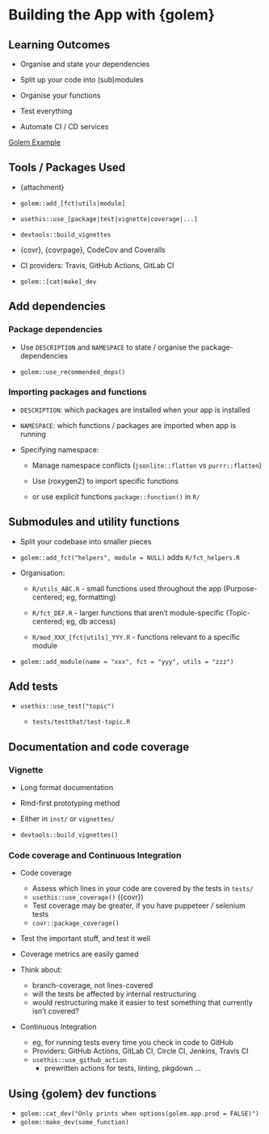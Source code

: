 # Building the App with {golem}

## Learning Outcomes

- Organise and state your dependencies

- Split up your code into (sub)modules

- Organise your functions

- Test everything

- Automate CI / CD services

[Golem Example](https://github.com/ColinFay/golemexample)

## Tools / Packages Used

- {attachment}

- `golem::add_[fct|utils|module]`

- `usethis::use_[package|test|vignette|coverage|...]`

- `devtools::build_vignettes`

- {covr}, {covrpage}, CodeCov and Coveralls

- CI providers: Travis, GitHub Actions, GitLab CI

- `golem::[cat|make]_dev`

## Add dependencies

### Package dependencies

- Use `DESCRIPTION` and `NAMESPACE` to state / organise the package-dependencies

- `golem::use_recommended_deps()`

### Importing packages and functions

- `DESCRIPTION`: which packages are installed when your app is installed

- `NAMESPACE`: which functions / packages are imported when app is running

- Specifying namespace:

  - Manage namespace conflicts (`jsonlite::flatten` vs `purrr::flatten`)

  - Use {roxygen2} to import specific functions

  - or use explicit functions `package::function()` in `R/`

## Submodules and utility functions

- Split your codebase into smaller pieces

- `golem::add_fct("helpers", module = NULL)` adds `R/fct_helpers.R`

- Organisation:

  - `R/utils_ABC.R` - small functions used throughout the app (Purpose-centered; eg, formatting)
  
  - `R/fct_DEF.R` - larger functions that aren't module-specific (Topic-centered; eg, db access)
  
  - `R/mod_XXX_[fct|utils]_YYY.R` - functions relevant to a specific module

- `golem::add_module(name = "xxx", fct = "yyy", utils = "zzz")`

## Add tests

- `usethis::use_test("topic")`

  - `tests/testthat/test-topic.R`

## Documentation and code coverage

### Vignette

- Long format documentation

- Rmd-first prototyping method

- Either in `inst/` or `vignettes/`

- `devtools::build_vignettes()`

### Code coverage and Continuous Integration

- Code coverage

  - Assess which lines in your code are covered by the tests in `tests/`
  - `usethis::use_coverage()` ({covr})
  - Test coverage may be greater, if you have puppeteer / selenium tests
  - `covr::package_coverage()`
  
- Test the important stuff, and test it well
- Coverage metrics are easily gamed

- Think about:
  - branch-coverage, not lines-covered
  - will the tests be affected by internal restructuring
  - would restructuring make it easier to test something that currently isn't covered?

- Continuous Integration

  - eg, for running tests every time you check in code to GitHub
  - Providers: GitHub Actions, GitLab CI, Circle CI, Jenkins, Travis CI
  - `usethis::use_github_action`
    - prewritten actions for tests, linting, pkgdown ...

## Using {golem} dev functions

- `golem::cat_dev("Only prints when options(golem.app.prod = FALSE)")`
- `golem::make_dev(some_function)`
